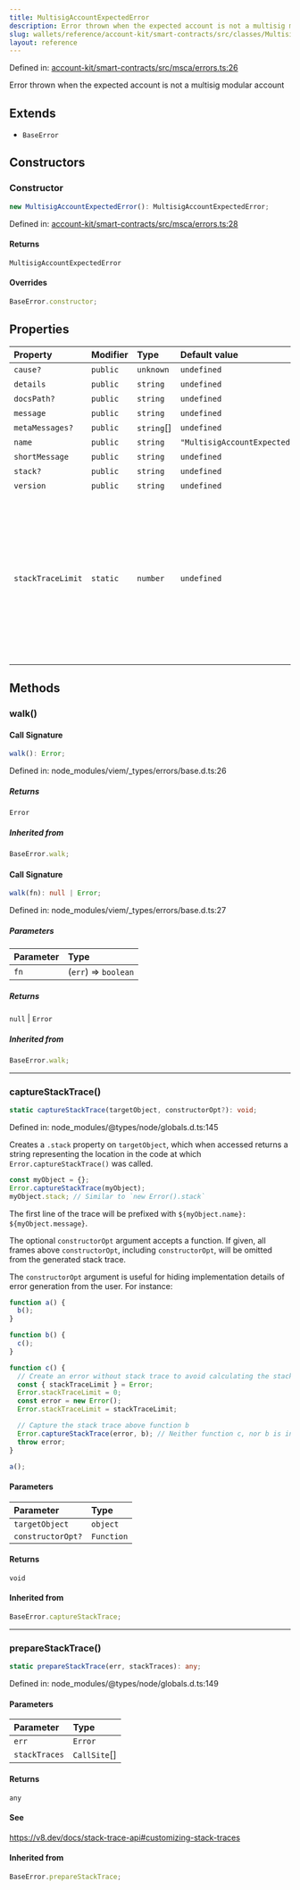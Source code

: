 ```yaml
---
title: MultisigAccountExpectedError
description: Error thrown when the expected account is not a multisig modular account
slug: wallets/reference/account-kit/smart-contracts/src/classes/MultisigAccountExpectedError
layout: reference
---
```


Defined in: [account-kit/smart-contracts/src/msca/errors.ts:26](https://github.com/alchemyplatform/aa-sdk/blob/923a52171f7246172caf350853843e6680197da9/account-kit/smart-contracts/src/msca/errors.ts#L26)

Error thrown when the expected account is not a multisig modular account

## Extends

- `BaseError`

## Constructors

### Constructor

```ts
new MultisigAccountExpectedError(): MultisigAccountExpectedError;
```

Defined in: [account-kit/smart-contracts/src/msca/errors.ts:28](https://github.com/alchemyplatform/aa-sdk/blob/923a52171f7246172caf350853843e6680197da9/account-kit/smart-contracts/src/msca/errors.ts#L28)

#### Returns

`MultisigAccountExpectedError`

#### Overrides

```ts
BaseError.constructor;
```

## Properties

| Property                                     | Modifier | Type        | Default value                    | Description                                                                                                                                                                                                                                                                                                                                                                                                                                       | Overrides        | Inherited from              | Defined in                                                                                                                                                                                      |
| :------------------------------------------- | :------- | :---------- | :------------------------------- | :------------------------------------------------------------------------------------------------------------------------------------------------------------------------------------------------------------------------------------------------------------------------------------------------------------------------------------------------------------------------------------------------------------------------------------------------ | :--------------- | :-------------------------- | :---------------------------------------------------------------------------------------------------------------------------------------------------------------------------------------------- |
| <a id="cause" /> `cause?`                    | `public` | `unknown`   | `undefined`                      | -                                                                                                                                                                                                                                                                                                                                                                                                                                                 | -                | `BaseError.cause`           | node_modules/typescript/lib/lib.es2022.error.d.ts:26                                                                                                                                            |
| <a id="details" /> `details`                 | `public` | `string`    | `undefined`                      | -                                                                                                                                                                                                                                                                                                                                                                                                                                                 | -                | `BaseError.details`         | node_modules/viem/\_types/errors/base.d.ts:19                                                                                                                                                   |
| <a id="docspath" /> `docsPath?`              | `public` | `string`    | `undefined`                      | -                                                                                                                                                                                                                                                                                                                                                                                                                                                 | -                | `BaseError.docsPath`        | node_modules/viem/\_types/errors/base.d.ts:20                                                                                                                                                   |
| <a id="message" /> `message`                 | `public` | `string`    | `undefined`                      | -                                                                                                                                                                                                                                                                                                                                                                                                                                                 | -                | `BaseError.message`         | node_modules/typescript/lib/lib.es5.d.ts:1077                                                                                                                                                   |
| <a id="metamessages" /> `metaMessages?`      | `public` | `string`\[] | `undefined`                      | -                                                                                                                                                                                                                                                                                                                                                                                                                                                 | -                | `BaseError.metaMessages`    | node_modules/viem/\_types/errors/base.d.ts:21                                                                                                                                                   |
| <a id="name" /> `name`                       | `public` | `string`    | `"MultisigAccountExpectedError"` | -                                                                                                                                                                                                                                                                                                                                                                                                                                                 | `BaseError.name` | -                           | [account-kit/smart-contracts/src/msca/errors.ts:27](https://github.com/alchemyplatform/aa-sdk/blob/923a52171f7246172caf350853843e6680197da9/account-kit/smart-contracts/src/msca/errors.ts#L27) |
| <a id="shortmessage" /> `shortMessage`       | `public` | `string`    | `undefined`                      | -                                                                                                                                                                                                                                                                                                                                                                                                                                                 | -                | `BaseError.shortMessage`    | node_modules/viem/\_types/errors/base.d.ts:22                                                                                                                                                   |
| <a id="stack" /> `stack?`                    | `public` | `string`    | `undefined`                      | -                                                                                                                                                                                                                                                                                                                                                                                                                                                 | -                | `BaseError.stack`           | node_modules/typescript/lib/lib.es5.d.ts:1078                                                                                                                                                   |
| <a id="version" /> `version`                 | `public` | `string`    | `undefined`                      | -                                                                                                                                                                                                                                                                                                                                                                                                                                                 | -                | `BaseError.version`         | aa-sdk/core/dist/types/errors/base.d.ts:20                                                                                                                                                      |
| <a id="stacktracelimit" /> `stackTraceLimit` | `static` | `number`    | `undefined`                      | The `Error.stackTraceLimit` property specifies the number of stack frames collected by a stack trace (whether generated by `new Error().stack` or `Error.captureStackTrace(obj)`). The default value is `10` but may be set to any valid JavaScript number. Changes will affect any stack trace captured _after_ the value has been changed. If set to a non-number value, or set to a negative number, stack traces will not capture any frames. | -                | `BaseError.stackTraceLimit` | node_modules/@types/node/globals.d.ts:161                                                                                                                                                       |

## Methods

### walk()

#### Call Signature

```ts
walk(): Error;
```

Defined in: node_modules/viem/\_types/errors/base.d.ts:26

##### Returns

`Error`

##### Inherited from

```ts
BaseError.walk;
```

#### Call Signature

```ts
walk(fn): null | Error;
```

Defined in: node_modules/viem/\_types/errors/base.d.ts:27

##### Parameters

| Parameter | Type                 |
| :-------- | :------------------- |
| `fn`      | (`err`) => `boolean` |

##### Returns

`null` | `Error`

##### Inherited from

```ts
BaseError.walk;
```

---

### captureStackTrace()

```ts
static captureStackTrace(targetObject, constructorOpt?): void;
```

Defined in: node_modules/@types/node/globals.d.ts:145

Creates a `.stack` property on `targetObject`, which when accessed returns
a string representing the location in the code at which
`Error.captureStackTrace()` was called.

```js
const myObject = {};
Error.captureStackTrace(myObject);
myObject.stack; // Similar to `new Error().stack`
```

The first line of the trace will be prefixed with
`${myObject.name}: ${myObject.message}`.

The optional `constructorOpt` argument accepts a function. If given, all frames
above `constructorOpt`, including `constructorOpt`, will be omitted from the
generated stack trace.

The `constructorOpt` argument is useful for hiding implementation
details of error generation from the user. For instance:

```js
function a() {
  b();
}

function b() {
  c();
}

function c() {
  // Create an error without stack trace to avoid calculating the stack trace twice.
  const { stackTraceLimit } = Error;
  Error.stackTraceLimit = 0;
  const error = new Error();
  Error.stackTraceLimit = stackTraceLimit;

  // Capture the stack trace above function b
  Error.captureStackTrace(error, b); // Neither function c, nor b is included in the stack trace
  throw error;
}

a();
```

#### Parameters

| Parameter         | Type       |
| :---------------- | :--------- |
| `targetObject`    | `object`   |
| `constructorOpt?` | `Function` |

#### Returns

`void`

#### Inherited from

```ts
BaseError.captureStackTrace;
```

---

### prepareStackTrace()

```ts
static prepareStackTrace(err, stackTraces): any;
```

Defined in: node_modules/@types/node/globals.d.ts:149

#### Parameters

| Parameter     | Type          |
| :------------ | :------------ |
| `err`         | `Error`       |
| `stackTraces` | `CallSite`\[] |

#### Returns

`any`

#### See

https://v8.dev/docs/stack-trace-api#customizing-stack-traces

#### Inherited from

```ts
BaseError.prepareStackTrace;
```
